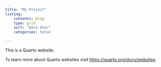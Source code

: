 ```yaml
---
title: "My Project"
listing:
    contents: blog
    type: grid
    sort: "data desc"
    categories: false

---
```


This is a Quarto website.

To learn more about Quarto websites visit <https://quarto.org/docs/websites>.